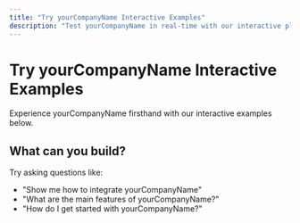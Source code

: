 ```yaml
---
title: "Try yourCompanyName Interactive Examples"
description: "Test yourCompanyName in real-time with our interactive playground"
---
```



# Try yourCompanyName Interactive Examples

Experience yourCompanyName firsthand with our interactive examples below.

<ChatBar />

## What can you build?

Try asking questions like:

- "Show me how to integrate yourCompanyName"
- "What are the main features of yourCompanyName?"
- "How do I get started with yourCompanyName?"
